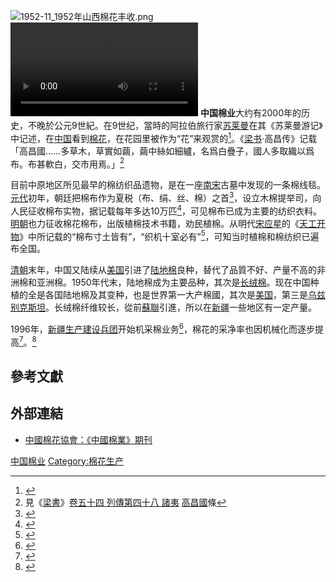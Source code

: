 [[File:1952-11_1952年山西棉花丰收.png|thumb]]
[[File:2021年3月30日_新疆：百万亩棉花智慧春耕_100米偏差不超2厘米.webm|2021年3月30日 新疆：百万亩棉花智慧春耕 100米偏差不超2厘米]]
'''中国棉业'''大约有2000年的历史，不晚於公元9世紀。在9世纪，當時的阿拉伯旅行家[[苏莱曼|苏莱曼]]在其《苏莱曼游记》中记述，在[[中国|中国]]看到[[棉花|棉花]]，在花园里被作为“花”来观赏的<ref>{{cite web|title=棉花的傳播|url=http://www.hnmks.com/jws/jwcy/6590616668577535085|accessdate=2020-05-13|author=|date=2012-03-22|format=|publisher=湖南省棉花科學研究所|language=|archive-date=2020-05-13|archive-url=https://web.archive.org/web/20200513144630/http://www.hnmks.com/jws/jwcy/6590616668577535085|dead-url=no}}</ref>。《[[梁书|梁书]]·高昌传》记载「高昌國……多草木，草實如繭，繭中絲如細纑，名爲白疊子，國人多取織以爲布。布甚軟白，交市用焉。」<ref>見《[[:s:梁書|梁書]]》[[:s:梁書/卷54|卷五十四 列傳第四十八 諸夷]] [[:s:梁書/卷54#高昌國|高昌國]]條</ref>

目前中原地区所见最早的棉纺织品遗物，是在一座[[南宋|南宋]]古墓中发现的一条棉线毯。[[元代|元代]]初年，朝廷把棉布作为夏税（布、绢、丝、棉）之首<ref>{{cite book | url={{google books |id=WPwmkWZObEUC |pg=PA253 |plain-url=yes}} | title=福建古代经济史 | author=唐文基 | page=253頁 | publisher=福建教育出版社 | year=1995年 | isbn=7533417003 |language=zh-hans }}</ref>，设立木棉提举司，向人民征收棉布实物，据记载每年多达10万匹<ref>{{cite book | title=元明清史 | author=郭成康 | publisher=五南圖書出版 | year=2002年 | isbn=9571128694 | url={{google books |id=YXR8oHuHgZsC |pg=PA68 |plain-url=yes }} | page=68頁 |language=zh-hans }}</ref>，可见棉布已成为主要的纺织衣料。[[明朝|明朝]]也力征收棉花棉布，出版植棉技术书籍，劝民植棉。从明代[[宋应星|宋应星]]的《[[天工开物|天工开物]]》中所记载的“棉布寸土皆有”，“织机十室必有”<ref>{{cite book |title=[[:s:天工開物|天工開物]] |chapter=[[:s:天工開物/乃服第二|乃服第二]]·[[:s:天工開物/布衣|布衣條]]|publisher=[[維基文庫|維基文庫]] |access-date=2020-08-24 |language=zh |quote=凡棉布寸土皆有……然既曰布衣，太素足矣。織機十室必有，不必具圖。}}</ref>，可知当时植棉和棉纺织已遍布全国。

[[清朝|清朝]]末年，中国又陆续从[[美国|美国]]引进了[[陆地棉|陆地棉]]良种，替代了品質不好、产量不高的非洲棉和亚洲棉。1950年代末，陆地棉成为主要品种，其次是[[长绒棉|长绒棉]]。现在中国种植的全是各国陆地棉及其变种，也是世界第一大产棉國，其次是[[美国|美国]]，第三是[[乌兹别克斯坦|乌兹别克斯坦]]。长绒棉纤维较长，從前[[蘇聯|蘇聯]]引進，所以在[[新疆|新疆]]一些地区有一定产量。

1996年，[[新疆生产建设兵团|新疆生产建设兵团]]开始机采棉业务<ref>{{cite web|url=https://www.sohu.com/a/209264073_617220|title=采棉机除了约翰迪尔和凯斯的进口产品，国产的到底能不能用？|publisher=农机通|date=2017-12-08|accessdate=2021-03-28|archive-date=2021-05-13|archive-url=https://web.archive.org/web/20210513152143/https://www.sohu.com/a/209264073_617220}}</ref>，棉花的采净率也因机械化而逐步提高<ref>{{cite news|url=http://news.21-sun.com/detail/2016/10/2016102108122033.shtml|title=约翰迪尔CP690摘棉机闪耀沙湾机收队伍|publisher=中国工程机械商贸网|date=2016-10-21|accessdate=2021-03-28}}</ref>。<ref>{{Cite news|title=安踏体育称将退出良棉协会，此前H&M因声明暂停用新疆棉花遭中国抵制|url=https://cn.reuters.com/article/%E5%AE%89%E8%B8%8F%E4%BD%93%E8%82%B2%E7%A7%B0%E5%B0%86%E9%80%80%E5%87%BA%E8%89%AF%E6%A3%89%E5%8D%8F%E4%BC%9A%EF%BC%8C%E6%AD%A4%E5%89%8DHM%E5%9B%A0%E5%A3%B0%E6%98%8E%E6%9A%82%E5%81%9C%E7%94%A8%E6%96%B0%E7%96%86%E6%A3%89%E8%8A%B1%E9%81%AD%E4%B8%AD%E5%9B%BD%E6%8A%B5%E5%88%B6-idCNL4S2LM359|newspaper=Reuters|date=2021-03-24|accessdate=2021-03-24|language=zh|first=Reuters|last=Staff}}</ref>

==參考文獻==
{{reflist}}

==外部連結==
* [http://www.china-cotton.org/index/magazine 中國棉花協會：《中國棉業》期刊]{{Wayback|url=http://www.china-cotton.org/index/magazine |date=20200518015342 }}

[[Category:中国棉业|]]
[[Category:棉花生产|Category:棉花生产]]